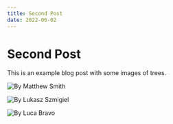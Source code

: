 ---
title: Second Post
date: 2022-06-02
---

# Second Post

This is an example blog post with some images of trees.

![By Matthew Smith](./images/matthew-smith-rFBA42UFpLs-unsplash.jpg)

![By Lukasz Szmigiel](./images/lukasz-szmigiel-jFCViYFYcus-unsplash.jpg)

![By Luca Bravo](./images/luca-bravo-ESkw2ayO2As-unsplash.jpg)